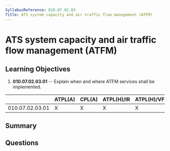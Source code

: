 ```yaml
---
SyllabusReference: 010.07.02.03
Title: ATS system capacity and air traffic flow management (ATFM)
---
```


# ATS system capacity and air traffic flow management (ATFM)

## Learning Objectives

1.  **010.07.02.03.01** -- Explain when and where ATFM services shall be
    implemented.

|                 | ATPL(A) | CPL(A) | ATPL(H)/IR | ATPL(H)/VFR | CPL(H) | IR | CBIR(A) |
| --------------- | ------- | ------ | ---------- | ----------- | ------ | -- | ------- |
| 010.07.02.03.01 | X       | X      | X          | X           | X      | X  | X       |

## Summary

## Questions
